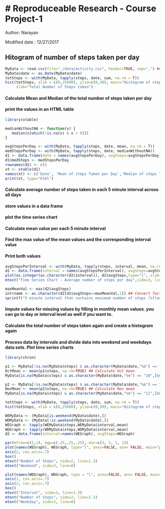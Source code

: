 # Reproduceable Research - Course Project-1
============================================
Author: Narayan

Modified date : 12/27/2017

## Hitogram of number of steps taken per day

```{r echo=FALSE}
MyData <- read.csv(file="./data/activity.csv", header=TRUE, sep=",") ## Read file
MyData$date <- as.Date(MyData$date)
totSteps <- with(MyData, tapply(steps, date, sum, na.rm = T)) 
hist(totSteps, xlim = c(0,25000), ylim=c(0,30), main="Histogram of steps taken each day", breaks=10, las=1, border="blue", col="gray", 
     xlab="Total Number of Steps taken")
```

#### Calculate Mean and Median of the total number of steps taken per day
#### print the values in an HTML table 

```{r showtable, results='asis', echo=TRUE}
library(xtable)

medianWithoutNA <- function(x) {
   median(x[which(!is.na(x) & x > 0)])
}

avgStepsPerDay <- with(MyData, tapply(steps, date, mean, na.rm = T))
medStepsPerDay <- with(MyData, tapply(steps, date, medianWithoutNA))
d1 <- data.frame(date = names(avgStepsPerDay), avgSteps=avgStepsPerDay)
d1$medSteps <- medStepsPerDay
rownames(d1) <- c()
xt <- xtable(d1)
names(xt) <- c('Date', 'Mean of steps Taken per Day','Median of steps Taken per Day')
print(xt, type="html")

```

#### Calculate average number of steps taken in each 5 minute interval across all days 
#### store values in a data frame
#### plot the time series chart
#### Calculate mean value per each 5 minute interval
#### Find the max value of the mean values and the corresponding interval value
#### Print both values

```{r echo=TRUE}
avgStepsPerInterval <- with(MyData, tapply(steps, interval, mean, na.rm = T))
d2 <- data.frame(interval = names(avgStepsPerInterval), avgSteps=avgStepsPerInterval)
plot(as.integer(as.character(d2$interval)), d2$avgSteps,type="l", xlab="Interval", ylab="Averages steps") ## Time series plot. Covert interval from factor to Int.
mtext("Time Series Chart - Average number of steps per day",side=3, line=2)

maxMeanVal <- max(d2$avgSteps)
intrname <- as.character(d2[d2$avgSteps==maxMeanVal,1]) ## Convert factor to charater before printing
sprintf("5 minute interval that contains maximum number of steps (%f)on average is : %s", maxMeanVal,intrname )
```


#### Impute values for missing values by filling in monthly mean values. you can go to day or interval level as well if you want to.
#### Calculate the total number of steps taken again and create a histogram again
#### Process data by intervals and divide data into weekend and weekdays data sets. Plot time series charts

```{r echo=TRUE}
library(chron)

p1 <- MyData[!is.na(MyData$steps) & as.character(MyData$date,"%m") == "10",]
OctMean <- mean(p1$steps, na.rm=TRUE) ## Calculate Oct mean
MyData[is.na(MyData$steps) & as.character(MyData$date,"%m") == "10",]$steps = OctMean ## fill all NA values with Oct mean

p2 <- MyData[!is.na(MyData$steps) & as.character(MyData$date,"%m") == "11",]
NovMean <- mean(p2$steps, na.rm=TRUE) ## Calculate Nov mean
MyData[is.na(MyData$steps) & as.character(MyData$date,"%m") == "11",]$steps = NovMean ## fill all NA values with Nov mean

totSteps <- with(MyData, tapply(steps, date, sum, na.rm = T)) 
hist(totSteps, xlim = c(0,25000), ylim=c(0,30), main="Histogram of steps taken each day (post imputing)", breaks=10, las=1, border="blue", col="gray")

WEMyData <- (MyData[is.weekend(MyData$date),])
WDMyData <- (MyData[!is.weekend(MyData$date),])
WEGraph <- tapply(WEMyData$steps,WEMyData$interval,mean)
WDGraph <- tapply(WDMyData$steps,WDMyData$interval,mean)
d2 <- data.frame(interval=names(WEGraph), avgSteps=WEGraph)

par(mfrow=c(2,1), mgp=c(.25,.25,.25), mar=c(3, 3, 1, 1))
plot(names(WEGraph), WEGraph, type="l", axes=FALSE, ann= FALSE, main="par(mar=c(1, 2, 2, 1))")
axis(2, cex.axis=.7)
box()
mtext("Number of Steps", side=2, line=1.3)
mtext("Weekend", side=3, line=0)

plot(names(WDGraph), WDGraph, type = "l", axes=FALSE, ann= FALSE, main="par(mar=c(3, 2, 1, 1))")
axis(1, cex.axis=.7)
axis(2, cex.axis=.7)
box()
mtext("Interval", side=1, line=1.3)
mtext("Number of Steps", side=2, line=1.3)
mtext("Weekday", side=3, line=0)
```